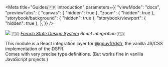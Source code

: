 
<Meta
    title="Guides/🇫🇷 Introduction" 
    parameters={{
        "viewMode": "docs",
        "previewTabs": {
            "canvas": { "hidden": true },
            "zoom": { "hidden": true },
            "storybook/background": { "hidden": true },
            "storybook/viewport": { "hidden": true },
        },
    }}
/>


<div style={{ "margin": "0 auto", "maxWidth": "600px", "textAlign": "center" }}>
    <img src="repo-card.png" />  
    🇫🇷 <i><a href="https://www.systeme-de-design.gouv.fr/">French State Design System</a> React integration</i> 🇫🇷 

This module is a React integration layer for [@gouvfr/dsfr](https://github.com/GouvernementFR/dsfr), the vanilla JS/CSS implementation of the DSFR.  
Comes with very precise type definitions. (But works fine in vanilla JavaScript projects.)
</div>
